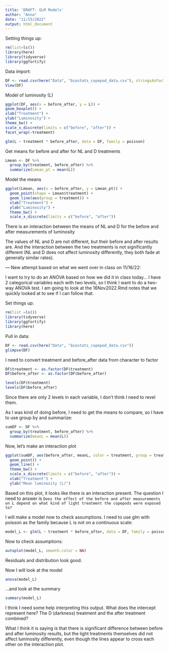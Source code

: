 ```yaml
---
title: 'DRAFT: GLM Models'
author: "Anna"
date: "11/15/2022"
output: html_document
---
```


Setting things up:
```r
rm(list=ls())
library(here)
library(tidyverse)
library(ggfortify)
```

Data import:
```r
DF <- read.csv(here("Data", "biostats_copepod_data.csv"), stringsAsFactors = T)
View(DF)
```

Model of luminosity (L)
```r
ggplot(DF, aes(x = before_after, y = L)) +
geom_boxplot() +
xlab("Treatment") +
ylab("Luminosity") +
theme_bw() +
scale_x_discrete(limits = c("before", "after")) +
facet_wrap(~treatment)
```

```r
glm(L ~ treatment * before_after, data = DF, family = poisson)
```


Get means for before and after for NL and D treatments
```r
Lmean <- DF %>%
  group_by(treatment, before_after) %>%
  summarize(Lmean_pt = mean(L))
```

Model the means
```r
ggplot(Lmean, aes(x = before_after, y = Lmean_pt)) +
  geom_point(shape = Lmean$treatment) +
  geom_line(aes(group = treatment)) +
  xlab("Treatment") +
  ylab("Luminosity") +
  theme_bw() +
  scale_x_discrete(limits = c("before", "after"))
```
There is an interaction between the means of NL and D for the before and after measurements of luminosity

The values of NL and D are not different, but their before and after results are. And the interaction between the two treatments is not significantly different (NL and D does not affect luminosity differently, they both fade at generally similar rates). 

--- New attempt based on what we went over in class on 11/16/22:

I want to try to do an ANOVA based on how we did it in class today...
I have 2 categorical variables each with two levels, so I think I want to do a two-way ANOVA test. I am going to look at the 16Nov2022.Rmd notes that we quickly looked at to see if I can follow that. 

Set things up:
```r
rm(list =ls())
library(tidyverse)
library(ggfortify)
library(here)
```

Pull in data:
```r
DF <- read.csv(here("Data", "biostats_copepod_data.csv"))
glimpse(DF)
```

I need to convert treatment and before_after data from character to factor
```r
DF$treatment <- as.factor(DF$treatment)
DF$before_after <- as.factor(DF$before_after)

levels(DF$treatment)
levels(DF$before_after)
```

Since there are only 2 levels in each variable, I don't think I need to revel them. 

As I was kind of doing before, I need to get the means to compare, so I have to use group by and summarize:
```r
sumDF <- DF %>%
  group_by(treatment, before_after) %>%
  summarize(meanL = mean(L))
```

Now, let's make an interaction plot
```r
ggplot(sumDF, aes(before_after, meanL, color = treatment, group = treatment)) +
  geom_point() +
  geom_line() +
  theme_bw() +
  scale_x_discrete(limits = c("before", "after")) +
  xlab("Treatment") +
  ylab("Mean luminosity (L)")
```
Based on this plot, it looks like there is an interaction present. The question I need to answer is `Does the effect of the before and after measurements on L depend on what kind of light treatment the copepods were exposed to?`

I will make a model now to check assumptions. I need to use glm with poisson as the family because L is not on a continuous scale:
```r
model_L <- glm(L ~ treatment * before_after, data = DF, family = poisson)
```

Now to check assumptions:
```r
autoplot(model_L, smooth.color = NA)
```
Residuals and distribution look good. 

Now I will look at the model
```r
anova(model_L)
```

...and look at the summary
```r
summary(model_L)
```
I think I need some help interpreting this output. What does the intercept represent here? The D (darkness) treatment and the after treatment combined?

What I think it is saying is that there is significant difference between before and after luminosity results, but the light treatments themselves did not affect luminosity differently, even though the lines appear to cross each other on the interaction plot. 



